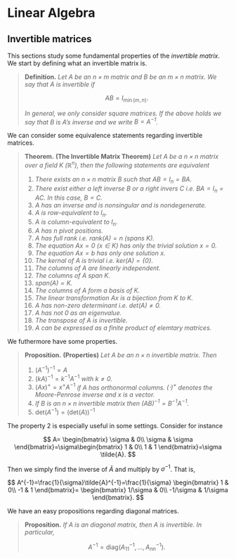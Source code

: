 # Linear Algebra

## Invertible matrices

This sections study some fundamental properties of the *invertible matrix*\index{invertible matrix}. We start by defining what an invertible matrix is.

<blockquote class = "def">

**Definition.** _Let $A$ be an $n\times m$ matrix and $B$ be an $m\times n$ matrix. We say that $A$ is invertible if_

$$
AB=I_{\min(m,n)}.
$$

_In general, we only consider square matrices. If the above holds we say that $B$ is $A$'s inverse and we write $B=A^{-1}$._

</blockquote>

We can consider some equivalence statements regarding invertible matrices.

<blockquote class = "thm">

**Theorem.** **(The Invertible Matrix Theorem)** _Let $A$ be a $n\times n$ matrix over a field $K$ ($\mathbb{R}^n$), then the following statements are equivalent_

  1. _There exists an $n\times n$ matrix $B$ such that $AB=I_n=BA$._
  2. _There exist either a left inverse $B$ or a right invers $C$ i.e. $BA=I_n=AC$. In this case, $B=C$._
  3. _$A$ has an inverse and is nonsingular and is nondegenerate._
  4. _$A$ is row-equivalent to $I_n$._
  5. _$A$ is column-equivalent to $I_n$._
  6. _$A$ has $n$ pivot positions._
  7. _$A$ has full rank i.e. $\text{rank}(A)=n$ (spans $K$)._
  8. _The equation $Ax=0$ ($x\in K$) has only the trivial solution $x=0$._
  9. _The equation $Ax=b$ has only one solution $x$._
  10. _The kernal of $A$ is trivial i.e. $\text{ker}(A)=\{0\}$._
  11. _The columns of $A$ are linearly independent._
  12. _The columns of $A$ span $K$._
  13. _$\text{span}(A)=K$._
  14. _The columns of $A$ form a basis of $K$._
  15. _The linear transformation $Ax$ is a bijection from $K$ to $K$._
  16. _$A$ has non-zero determinant i.e. $\text{det}(A)\ne 0$._
  17. _$A$ has not 0 as an eigenvalue._
  18. _The transpose of $A$ is invertible._
  19. _$A$ can be expressed as a finite product of elemtary matrices._

</blockquote>

We futhermore have some properties.

<blockquote class = "prop">

**Proposition.** **(Properties)** _Let $A$ be an $n\times n$ invertible matrix. Then_

  1. $(A^{-1})^{-1}=A$
  2. $(kA)^{-1}=k^{-1}A^{-1}$ _with $k\ne 0$._
  3. $(Ax)^+=x^+A^{-1}$ _if $A$ has orthonormal columns. $(\cdot)^+$ denotes the Moore-Penrose inverse and $x$ is a vector._
  4. _If $B$ is an $n\times n$ invertible matrix then $(AB)^{-1}=B^{-1}A^{-1}$._
  5. $\text{det}(A^{-1})=(\text{det}(A))^{-1}$

</blockquote>

The property 2 is especially useful in some settings. Consider for instance

$$
A=
\begin{bmatrix}
\sigma & 0\\
\sigma & \sigma
\end{bmatrix}=\sigma\begin{bmatrix}
1 & 0\\
1 & 1
\end{bmatrix}=\sigma \tilde{A}.
$$

Then we simply find the inverse of $\tilde{A}$ and multiply by $\sigma^{-1}$. That is,

$$
A^{-1}=\frac{1}{\sigma}\tilde{A}^{-1}=\frac{1}{\sigma}
\begin{bmatrix}
1 & 0\\
-1 & 1
\end{bmatrix}=
\begin{bmatrix}
1/\sigma & 0\\
-1/\sigma & 1/\sigma
\end{bmatrix}.
$$

We have an easy propositions regarding diagonal matrices.

<blockquote class = "prop">

**Proposition.** _If $A$ is an diagonal matrix\index{diagonal matrix}, then $A$ is invertible. In particular,_

$$
A^{-1}=\text{diag}(A_{11}^{-1},...,A_{nn}^{-1}).
$$

</blockquote>